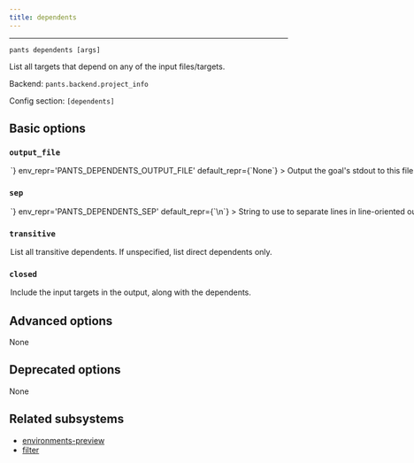 ```yaml
---
title: dependents
---
```



---

```
pants dependents [args]
```

List all targets that depend on any of the input files/targets.

Backend: <span className="color--primary">`pants.backend.project_info`</span>

Config section: <span className="color--primary">`[dependents]`</span>

<span className={styles.options}>

## Basic options

### `output_file`

<Option
  cli_repr={`--dependents-output-file=<path>`}
  env_repr='PANTS_DEPENDENTS_OUTPUT_FILE'
  default_repr={`None`}
>
Output the goal&#x27;s stdout to this file. If unspecified, outputs to stdout.
</Option>

### `sep`

<Option
  cli_repr={`--dependents-sep=<separator>`}
  env_repr='PANTS_DEPENDENTS_SEP'
  default_repr={`\n`}
>
String to use to separate lines in line-oriented output.
</Option>

### `transitive`

<Option
  cli_repr={`--[no-]dependents-transitive`}
  env_repr='PANTS_DEPENDENTS_TRANSITIVE'
  default_repr={`False`}
>
List all transitive dependents. If unspecified, list direct dependents only.
</Option>

### `closed`

<Option
  cli_repr={`--[no-]dependents-closed`}
  env_repr='PANTS_DEPENDENTS_CLOSED'
  default_repr={`False`}
>
Include the input targets in the output, along with the dependents.
</Option>

## Advanced options

None

## Deprecated options

None

## Related subsystems

- [environments-preview](../subsystems/environments-preview.mdx)
- [filter](../subsystems/filter.mdx)

</span>